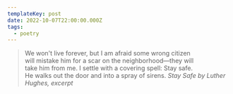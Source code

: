 ```yaml
---
templateKey: post
date: 2022-10-07T22:00:00.000Z
tags:
  - poetry
---
```

> We won't live forever, but I am afraid some wrong citizen<br/>
> will mistake him for a scar on the neighborhood—they will<br/>
> take him from me. I settle with a covering spell: Stay safe.<br/>
> He walks out the door and into a spray of sirens.
> <cite>Stay Safe by Luther Hughes, excerpt</cite>
